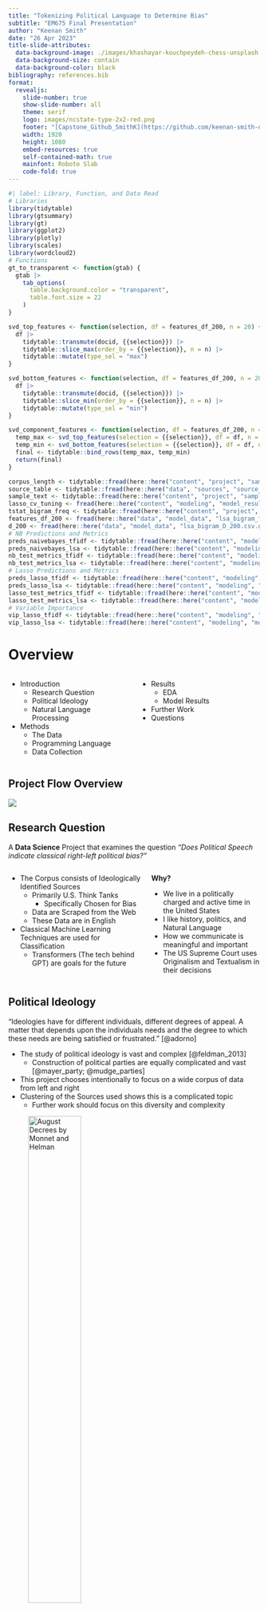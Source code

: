 ---
title: "Tokenizing Political Language to Determine Bias"
subtitle: "EM675 Final Presentation"
author: "Keenan Smith"
date: "26 Apr 2023"
title-slide-attributes: 
  data-background-image: ./images/khashayar-kouchpeydeh-chess-unsplash.jpg
  data-background-size: contain
  data-background-color: black
bibliography: references.bib
format:
  revealjs:
    slide-number: true
    show-slide-number: all
    theme: serif
    logo: images/ncstate-type-2x2-red.png
    footer: "[Capstone_Github_SmithK](https://github.com/keenan-smith-data/political-sentiment)"
    width: 1920
    height: 1080
    embed-resources: true
    self-contained-math: true
    mainfont: Roboto Slab
    code-fold: true
---

```{r}
#| label: Library, Function, and Data Read
# Libraries
library(tidytable)
library(gtsummary)
library(gt)
library(ggplot2)
library(plotly)
library(scales)
library(wordcloud2)
# Functions
gt_to_transparent <- function(gtab) {
  gtab |>
    tab_options(
      table.background.color = "transparent",
      table.font.size = 22
    )
}

svd_top_features <- function(selection, df = features_df_200, n = 20) {
  df |>
    tidytable::transmute(docid, {{selection}}) |>
    tidytable::slice_max(order_by = {{selection}}, n = n) |>
    tidytable::mutate(type_sel = "max")
}

svd_bottom_features <- function(selection, df = features_df_200, n = 20) {
  df |>
    tidytable::transmute(docid, {{selection}}) |>
    tidytable::slice_min(order_by = {{selection}}, n = n) |>
    tidytable::mutate(type_sel = "min")
}

svd_component_features <- function(selection, df = features_df_200, n = 20) {
  temp_max <- svd_top_features(selection = {{selection}}, df = df, n = n)
  temp_min <- svd_bottom_features(selection = {{selection}}, df = df, n = n)
  final <- tidytable::bind_rows(temp_max, temp_min)
  return(final)
}

corpus_length <- tidytable::fread(here::here("content", "project", "sample_data", "corpus_length_filtered.csv"))
source_table <- tidytable::fread(here::here("data", "sources", "source_table.csv"))
sample_text <- tidytable::fread(here::here("content", "project", "sample_data", "sample_corpus.csv"))
lasso_cv_tuning <- fread(here::here("content", "modeling", "model_results", "lasso_rs_metrics_tfidf_bigrams_4k.csv"))
tstat_bigram_freq <- tidytable::fread(here::here("content", "project", "sample_data", "tstat_freq_bigram.csv"))
features_df_200 <- fread(here::here("data", "model_data", "lsa_bigram_features_200.csv.gz"))
d_200 <- fread(here::here("data", "model_data", "lsa_bigram_D_200.csv.gz"))
# NB Predictions and Metrics
preds_naivebayes_tfidf <- tidytable::fread(here::here("content", "modeling", "model_results", "naivebayes_test_predictions_tfidf.csv"))
preds_naivebayes_lsa <- tidytable::fread(here::here("content", "modeling", "model_results", "naivebayes_test_predictions_lsa.csv"))
nb_test_metrics_tfidf <- tidytable::fread(here::here("content", "modeling", "model_results","naivebayes_test_metrics_tfidf.csv"))
nb_test_metrics_lsa <- tidytable::fread(here::here("content", "modeling", "model_results","naivebayes_test_metrics_lsa.csv"))
# Lasso Predictions and Metrics
preds_lasso_tfidf <- tidytable::fread(here::here("content", "modeling", "model_results", "lasso_test_predictions_tfidf.csv"))
preds_lasso_lsa <- tidytable::fread(here::here("content", "modeling", "model_results", "lasso_test_predictions_lsa.csv"))
lasso_test_metrics_tfidf <- tidytable::fread(here::here("content", "modeling", "model_results","lasso_test_metrics_tfidf.csv"))
lasso_test_metrics_lsa <- tidytable::fread(here::here("content", "modeling", "model_results","lasso_test_metrics_lsa.csv"))
# Variable Importance
vip_lasso_tfidf <- tidytable::fread(here::here("content", "modeling", "model_results", "lasso_variable_importance_tfidf.csv"))
vip_lasso_lsa <- tidytable::fread(here::here("content", "modeling", "model_results", "lasso_variable_importance_lsa.csv"))
```

# Overview

:::: {.columns}

::: {.column width="50%"}

-   Introduction
    -   Research Question
    -   Political Ideology
    -   Natural Language Processing
-   Methods
    -   The Data
    -   Programming Language
    -   Data Collection

:::

::: {.column width="50%"}

-   Results
    -   EDA
    -   Model Results
-   Further Work
-   Questions

:::

::::

## Project Flow Overview

![](./images/pol_lang_chart3.png){fig-align="center"}

## Research Question

A **Data Science** Project that examines the question *"Does Political Speech indicate classical right-left political bias?"*

:::: {.columns}

::: {.column width="55%"}

- The Corpus consists of Ideologically Identified Sources
  - Primarily U.S. Think Tanks
    - Specifically Chosen for Bias
  - Data are Scraped from the Web
  - These Data are in English
- Classical Machine Learning Techniques are used for Classification
  - Transformers (The tech behind GPT) are goals for the future

:::

::: {.column width="45%"}

**Why?**

- We live in a politically charged and active time in the United States
- I like history, politics, and Natural Language
- How we communicate is meaningful and important
- The US Supreme Court uses Originalism and Textualism in their decisions

:::

::::

## Political Ideology

"Ideologies have for different individuals, different degrees of appeal. A matter that depends upon the individuals needs and the degree to which these needs are being satisfied or frustrated." [@adorno]

::: {.incremental}

- The study of political ideology is vast and complex [@feldman_2013]
  - Construction of political parties are equally complicated and vast [@mayer_party; @mudge_parties]
- This project chooses intentionally to focus on a wide corpus of data from left and right
- Clustering of the Sources used shows this is a complicated topic
  - Further work should focus on this diversity and complexity
  
:::

![August Decrees by Monnet and Helman](./images/august-decrees-15925.jpg){width=50%}

## Natural Language Processing

"the application of computer science to the **analysis, synthesis, and comprehension"** of written and spoken language" (Oxford Dictionary)

:::: {.columns}

::: {.column width="55%"}

- Mixing Data Science and how we use Natural Language
- NLP use linguistic tools to build *features* out of language
- These features are then transformed into mathematical vectors in order to model
  - Tokens (units of language)
    - Characters, Words, n-grams, Sentences, Paragraphs
  - Term Frequency
  - Term Frequency Inverse Document Frequency (Tf-idf)
  - Embeddings (not used in this project)
  
:::

::: {.column width="45%"}

![Credit: Xoriant](images/nlp_picture.png)
:::

::::

- There are many other applications such as sentiment analysis and topic modeling to name a few

# {background-image="./images/pol_lang_methods.png"}

## Sources

```{r}
#| echo: false
#| label: Source Table

source_table |>
  tidytable::rename("Article Source" = art_source,
                    "Short Source" = short_source,
                    "Source Bias" = source_bias) |>
  gt() |>
  tab_header(
    title = md("**Source Table**"),
    subtitle = "Selected based on Data Availiability and Ease of Access"
  ) |>
  tab_footnote(
    footnote = md('Libertarian are grouped with Right-Wing Reference: Jones, Robert P, Daniel Cox, and Juhem Navarro-Rivera. 2013. “In Search of Libertarians in America.” PRRI. 2013. http://www.prri.org/research/2013-american-valuessurvey/.'),
    locations = cells_body(columns = "Article Source", rows = 2)
  ) |>
  gtExtras::gt_theme_538() |>
  tab_options(
    table.background.color = "transparent",
    table.font.size = 16
  )
```

## The Data

:::: {.columns}

::: {.column width="65%"}
- Bias
  - Selected Data Sources on Availability of Data
  - Trimmed as much as reasonably practical from Large Sources
  - Stopwords chosen based on EDA and Early Models
- Data Integrity
  - Data Scraped Straight Into SQL Database
  - Strict Type Adherence
  - Uniqueness of Links Checked through Final Corpus selection
  - No Text, No Input into DB

:::

::: {.column width="35%"}

- Metadata
  - Article Link `art_link` 
    - VARCHAR
  - Article Date `art_date` 
    - DATE
  - Article Author(s) `art_author` 
    - VARCHAR
  - Article Source `art_source` 
    - VARCHAR
  - Article Bias `art_bias` 
    - VARCHAR
- Data
  - Text 
    - VARCHAR

:::

::::

## Data Sample {.scrollable}

```{r}
#| label: Sample Text
sample_text |>
  gt() |>
  gtExtras::gt_theme_538() |>
  gt_to_transparent()
```

## Length of Text Analysis

```{r}
#| label: Length of Text Analysis
corpus_length |>
  select(source_bias, length_text) |>
  tbl_summary(by = source_bias,
    type = all_continuous() ~ "continuous2",
    statistic = all_continuous() ~ c(
      "{N_nonmiss}",
      "{median} ({p25}, {p75})",
      "{min}, {max}",
      "{sd}",
      "{sum}"
    )) |>
    as_gt() |>
    gtExtras::gt_theme_538() |>
    gtExtras::gt_highlight_rows(rows = 6) |>
    gt_to_transparent()
```

```{r}
#| label: Source Text Analysis
theme_gtsummary_compact()
corpus_length |>
  select(art_source, length_text) |>
  tbl_summary(
    by = art_source,
    label = length_text ~ "Length of Text",
    type = all_continuous() ~ "continuous2",
    statistic = all_continuous() ~ c(
      "{N_nonmiss}",
      "{median} ({p25}, {p75})",
      "{min}, {max}",
      "{sd}",
      "{sum}"
    )) |>
    as_gt() |>
    gtExtras::gt_theme_538() |>
    gtExtras::gt_highlight_rows(rows = 6) |>
    gt_to_transparent()
```


## Process

![Technical Flow Chat](Flow Chart.drawio.png)

## Corpus Cleaning

- The Corpus is tokenized using the Quanteda framework of libraries (~142M words)
  - Bigrams were chosen due to their ability to contain more linguistic information
  - Symbols, Numbers, and common Stopwords were excluded from the Corpus
  - Specific Stopwords were chosen via EDA and early LASSO Classification
    - Many of these are leftover web artifacts from scraping being an imperfect science
    - Others are common terms used in articles 
    - Lastly, proper nouns specific to certain think tanks (Organization Names, Sponsors)
    - Below is a sample of some of the removed bigrams

```{.r}
bigram_stopterms_post_write <- c("new_york", "american_progress", "en_el", "de_los", "de_la", "la_de", "en_las", "en_la", "de_las", "see_also", "right_right",
 "left_left", "getty_images", "world_week", "solely_author", "please_see", "topic_please", "senior_american", "associate_director", "team_american", "solely_expressed",
  "douglas_sarah", "roe_economic", "resident_american", "allison_foreign", "pdf_read", "opinions_expressed", "international_scholars", "sarah_allison", "thomas_roe", 
  "never_ways", "emphasis_added", "article_published", "newsletter_never", "expressed_solely", "report_pdf", "michael_barone", "thatcher_freedom", "margaret_thatcher", 
  "policy_team", "special_assistant", "see_graph", "read_full", "et_al", "one_two", "tell_us", "looks_like", "may_well", "may_also", "just_like", "tells_us", 
  "full_report", "full_article", "bergman_group", "reflect_views", "asia_program", "locked_priority", "priority_medium", "gte_mso", "e_t", "t_r", "r_e", "t_e", "r_r", 
  "que_el", "con_el", "el_de", "que_la", "de_que", "en_los", "read_whole", "views_kennan", "new_content", "author_article", "read_entire", "author_reflect", "front_page", 
  "article_first", "expressed_article", "agreeing_recieve", "delivered_inbox", "copied_directly", "latest_cfr", "policy_stories", "source_analysis", "digest_lately", 
  "address_view","stories_week", "weekly_digest", "original_analyses", "also_agreeing", "news_brief", "use_view", "week_featuring", "inbox_morning", "featuring_briefs", 
  "briefs_opinions", "opinions_explainers", "explainers_every", "friday_url", "url_address", "view_newsletters", "newsletters_news", "analysis_delivered", 
  "morning_weekdays", "weekdays_think", "health_curation", "curation_original", "analyses_visualizations", "visualizations_commentaries", "commentaries_examining", 
  "examining_debates", "worldwide_weekly", "weekly_entering", "entering_clicking", "clicking_subscribe", "subscribe_agreeing", "recieve_announcements", 
  "well_invitations", "agreeing_privacy", "view_newsletters", "agreeing_receive", "receive_announcements", "privacy_policy")

```

## Data Vectorization

- Corpus is Large consisting of 148,703 documents

::: {.incremental}

- Two Data Vectorization Techniques
  - Term Frequency - Inverse Document Frequency (tf-idf)
    - 4000 predictors chosen based on Frequency, vectorized using TF-IDF
  - Latent Semantic Analysis
    - 10,000 predictors dimensionally reduced to 200 using Singular Value Decomposition

- The Data are split 75/25 stratifying on bias
  - 111,526 documents in the training set
  - 37,177 documents in the testing set
  - Random Seed state is set to 2023 in every model for reproducibility
  
:::

## Models

Models were chosen for their use in Text Classification Best Practices and computational efficiency

:::: {.columns}

::: {.column width="45%"}

**Naive Bayes Classifier**

::: {.incremental}

  - A simple classifier that applies the Bayes Thereom to predictors
  - Assume within *kth* class, the *p* predictors are independent [@islr]
  - $Pr(Y = k | X = x) = \frac{\pi_i * f_k(x) = f_{k1}(x_1) * \dots * f_{kp}}{\sum^K_{k=1} \pi_l * f_{l1}(x_1) * \dots * f_{lp}}$
  - Generally good in Spam Detection situation where words appear less in one than the other

:::

:::

::: {.column width="45%"}

**LASSO Logistic Regression**

::: {.incremental}
  - Regularized Linear Regression that minimizes $\lambda$ value 
    - In Statistics/Linear Algebra, the LASSO uses an $\ell_1$ penalty
  - Performs Feature Selection on the Linear Model
  - With close ties to Linear Regression, predictor effects are easier to understand
  - $Pr(Y_i=1|X_i) = {\frac{exp(\beta_0 + \beta_1X_i + \beta_2X_2 + \dots + \beta_jX_i))}{1 + exp (\beta_0 + \beta_1X_i + \beta_2X_2 + \dots + \beta_jX_i}} + \lambda||\beta||_1$
    - Where $||\beta||_1 = \sum\limits_{j=1}^{p}|\beta_j|$.

:::

:::

::::

## Model Optimization {.scrollable}

- Cross Validation

  - 10 Fold Cross Validation is Utilized to Optimize Models
  - Best $\lambda$ is chosen based on ROC AUC [@smltar]

```{.r}
lambda_grid <- grid_regular(penalty(), levels = 10)
class_metrics <- metric_set(sens, spec, recall, precision, f_meas, accuracy, roc_auc, pr_auc)
tune_rs <- tune_grid(
  tune_wf,
  bigram_folds,
  grid = lambda_grid,
  metrics = class_metrics
)

chosen_auc <- tune_rs |>
  select_best(metric = "roc_auc")
final_lasso <- finalize_workflow(tune_wf, chosen_auc)
```

```{r}
#| label: lambda Optimization
lasso_cv_tuning |>
  select(penalty, .metric, mean) |>
  pivot_wider(names_from = .metric,
              values_from = mean) |>
  arrange(-roc_auc) |>
  rename("Lambda" = penalty,
         "Accuracy" = accuracy,
         "F Score" = f_meas,
         "Area Under Precision" = pr_auc,
         "Precision" = precision,
         "Recall" = recall,
         "ROC AUC" = roc_auc,
         "Sensitivity" = sens,
         "Specificity" = spec) |>
  gt() |>
  tab_header(
    title = md("**Classification Metric Set**"),
    subtitle = "Using ROC AUC to Select Best Model"
  ) |>
  tab_source_note(source_note = md("Reference: Hvitfeldt, E., and J. Silge. 2022. *Supervised Machine Learning for Text Analysis in R.* 1st ed. Data Science Series. CRC Press.")) |>
  fmt_number(columns = 1, decimals = 6) |>
  fmt_number(columns = 2:9, decimals = 3) |>
  gtExtras::gt_theme_538() |>
  gtExtras::gt_highlight_rows(rows = 1,
                              fill = "lightgrey",
                              bold_target_only = TRUE,
                              target_col = "Lambda") |>
  gtExtras::gt_color_rows(c(2,7), palette = "ggsci::blue_material") |>
  gt_to_transparent()
```

# {background-image="./images/pol_lang_results.png"}

```{r}
#| label: Histogram Creation
histogram_bias <- ggplot(corpus_length, aes(x = length_text, fill = source_bias, color = source_bias)) +
  geom_histogram(alpha = 0.5, position = "identity") +
  scale_x_log10(n.breaks = 16, labels = label_number(scale_cut = cut_short_scale())) +
  scale_y_continuous(n.breaks = 10, labels = label_number(scale_cut = cut_short_scale())) +
  scale_color_manual(values = c("left-wing" = "blue",
                                "right-wing" = "red")) +
  scale_fill_manual(values = c("left-wing" = "blue",
                                "right-wing" = "red")) +
  labs(x = "Number of Characters (log-scale)",
       y = "Number of Documents") +
  ggthemes::theme_clean(base_size = 18) +
  theme(rect = element_rect(fill = "transparent"))

histogram_source <- ggplot(corpus_length, aes(x = length_text, fill = short_source, color = short_source)) +
  geom_histogram(alpha = 0.5, position = "identity") +
  scale_x_log10(n.breaks = 5, labels = label_number(scale_cut = cut_short_scale())) +
  scale_y_continuous(n.breaks = 5, labels = label_number(scale_cut = cut_short_scale())) +
  labs(x = "Number of Characters (log-scale)",
       y = "Number of Documents") +
  facet_wrap(~ short_source, scales = "free") +
  ggthemes::theme_clean(base_size = 16) +
  theme(rect = element_rect(fill = "transparent"))
```

## Bias Histogram

```{r}
#| label: Bias Histogram Plotly
ggplotly(histogram_bias, width = 1800, height = 1000)
```

## Source Histogram

```{r}
#| label: Source Histogram Plotly
ggplotly(histogram_source, width = 1800, height = 1000)
```

## Left-Wing Bigrams

```{r}
#| label: Bigrams
left_bigram_freq <- subset(tstat_bigram_freq, group == "left-wing")
right_bigram_freq <- subset(tstat_bigram_freq, group == "right-wing")
```

```{r}
#| label: Left Wing Wordcloud
#| fig-height: 10
#| fig-width: 20
#| fig-align: center
wordcloud2(left_bigram_freq, size = 1.5, color = pals::ocean.thermal(100), minRotation = pi/6, maxRotation = pi/6, rotateRatio = 1, backgroundColor = "transparent")
```

## Right-Wing Bigrams

```{r}
#| label: Right Wing Wordcloud
#| fig-height: 10
#| fig-width: 20
#| fig-align: center
wordcloud2(right_bigram_freq, size = 1.5, color = pals::ocean.oxy(100), minRotation = -pi/6, maxRotation = -pi/6, rotateRatio = 1, backgroundColor = "transparent")
```

## Latent Semantic Analysis

::: {.incremental}

- Text Data are Largely Sparse and Highly Dimensional (lots of zeros, lots of features) [@smltar; @latent_medium] 
- Dimensional Reduction is a Common Unsupervised Learning Method to Reduce the # of Features while trading for some loss of information [@islr]
- LSA utilizes Truncated Singular Value Decomposition
  - Every Matrix can be Split into Three Component Matrices using Linear Algebra
  - $A_{mxn} = U_{mxr}\sum_{rxr}V_{rxn}^T$ [@svd_math]
    - $m$ are the documents, $n$ are the features, $r$ are the concepts/components
  - Mathematically Similar to Principal Components Analysis
  - More flexible and can utilize Sparse Matrices
- LSA groups mathematically similar features together semantically 
- 200 *components* were chosen for Ease of Computation
  - Some information is lost, but some insight is gained into semantically similar concepts
  
:::
  
## Component Variance Explained

```{r}
#| label: Component Variance Data Manipulation
d_200 <- d_200 |>
  mutate(num = 1:200,
         percent_variability = d^2/sum(d^2)*100,
         cum_per_variability = cumsum(d^2)/sum(d^2)*100)

percent_var <- ggplot(d_200, aes(x = num, y = percent_variability, fill = num)) +
  geom_col() +
  scale_x_continuous(n.breaks = 10, labels = label_number(scale_cut = cut_short_scale()), limits = c(1, 200)) +
  scale_y_continuous(n.breaks = 10, labels = label_percent(scale = 1)) +
  labs(y = "Percent Variability Explained",
       x = "Number of Components") +
  ggthemes::theme_clean(base_size = 18) +
  theme(rect = element_rect(fill = "transparent"),
        legend.position = "none")

cum_percent <- ggplot(d_200, aes(x = num, y = cum_per_variability)) +
  geom_line(linewidth = 1.5, color = "midnightblue") +
  scale_x_continuous(n.breaks = 10, labels = label_number(scale_cut = cut_short_scale()), limits = c(1, 200)) +
  scale_y_continuous(n.breaks = 10, labels = label_percent(scale = 1)) +
  labs(y = "Cumulative Percent Variability Explained",
       x = "Number of Components") +
  ggthemes::theme_clean(base_size = 18) +
  theme(rect = element_rect(fill = "transparent"),
        legend.position = "none")
```

```{r}
#| label: Percent Variability
ggplotly(percent_var, width = 1800, height = 1000)
```

## Cumulative Variability Explained

```{r}
#| label: Cumulative Variability
ggplotly(cum_percent, width = 1800, height = 1000)
```


## Latent Semantic Analysis Component 1

```{r}
#| label: Component 1
component1_features <- svd_component_features(component1, features_df_200, n = 20)
c1 <- component1_features |>
  mutate(name = forcats::fct_reorder(docid, desc(component1))) |>
  ggplot(aes(component1, name)) +
    facet_grid(~ type_sel, scales = "free") +
    geom_col(aes(fill = type_sel)) +
    ggthemes::theme_clean(base_size = 18) +
    theme(rect = element_rect(fill = "transparent"))

ggplotly(c1, width = 1800, height = 1000)
```

## Latent Semantic Analysis Component 68

```{r}
#| label: Component 68
component68_features <- svd_component_features(component68, features_df_200, n = 20)
c68 <- component68_features |>
  mutate(name = forcats::fct_reorder(docid, desc(component68))) |>
  ggplot(aes(component68, name)) +
    facet_grid(~ type_sel, scales = "free") +
    geom_col(aes(fill = type_sel)) +
    ggthemes::theme_clean(base_size = 18) +
    theme(rect = element_rect(fill = "transparent"))

ggplotly(c68, width = 1800, height = 1000)
```

## Latent Semantic Analysis Component 86

```{r}
#| label: Component 86
component86_features <- svd_component_features(component86, features_df_200, n = 20)
c86 <- component86_features |>
  mutate(name = forcats::fct_reorder(docid, desc(component86))) |>
  ggplot(aes(component86, name)) +
    facet_grid(~ type_sel, scales = "free") +
    geom_col(aes(fill = type_sel)) +
    ggthemes::theme_clean(base_size = 18) +
    theme(rect = element_rect(fill = "transparent"))

ggplotly(c86, width = 1800, height = 1000)
```

## Latent Semantic Analysis Component 108

```{r}
#| label: Component 108
component108_features <- svd_component_features(component108, features_df_200, n = 20)
c108 <- component108_features |>
  mutate(name = forcats::fct_reorder(docid, desc(component108))) |>
  ggplot(aes(component108, name)) +
    facet_grid(~ type_sel, scales = "free") +
    geom_col(aes(fill = type_sel)) +
    ggthemes::theme_clean(base_size = 18) +
    theme(rect = element_rect(fill = "transparent"))

ggplotly(c108, width = 1800, height = 1000)
```

## Naive Bayes Model Results

::: {.panel-tabset}

### Tab A (tfidf)

:::: {.columns}

::: {.column width="55%"}

- 4000 of the Most Frequent Bigrams Selected

```{r}
#| label: Naive Bayes Tfidf Metrics
nb_test_metrics_tfidf |>
  select(.metric, .estimate) |>
  pivot_wider(names_from = .metric,
              values_from = .estimate) |>
  rename("Accuracy" = accuracy,
         "F Score" = f_meas,
         "Area Under Precision" = pr_auc,
         "Precision" = precision,
         "Recall" = recall,
         "ROC AUC" = roc_auc,
         "Sensitivity" = sens,
         "Specificity" = spec) |>
  gt() |>
  fmt_number(decimals = 3) |>
  tab_header(
    title = md("**Classification Metric Naive Bayes tfidf**"),
    subtitle = "Using ROC AUC to Select Best Model"
  ) |>
  tab_source_note(source_note = md("Reference: Hvitfeldt, E., and J. Silge. 2022. *Supervised Machine Learning for Text Analysis in R.* 1st ed. Data Science Series. CRC Press.")) |>
  gtExtras::gt_color_rows(c(6:7), palette = "ggsci::blue_material") |>
  gtExtras::gt_theme_538() |>
  gt_to_transparent()
```

```{r}
#| label: Naive Bayes tfidf Conf Mat
nb_tfidf_confmat <- preds_naivebayes_tfidf |>
  mutate(.pred_class = as.factor(.pred_class) |> forcats::fct_expand("left-wing") |> forcats::fct_relevel(c("left-wing", "right-wing")),
         source_bias = as.factor(source_bias) |> forcats::fct_relevel(c("left-wing", "right-wing"))
         ) |>
  yardstick::conf_mat(source_bias, .pred_class)

nb_tfidf_confmat_df <- as_tidytable(nb_tfidf_confmat$table) |>
  mutate(Prediction = as.factor(Prediction) |> forcats::fct_relevel(c("right-wing", "left-wing")),
         Truth = as.factor(Truth) |> forcats::fct_relevel(c("left-wing", "right-wing"))
         )

nb_tfidf_confmat_df |>
  ggplot(mapping = aes(x = Truth, y = Prediction)) +
    geom_tile(aes(fill = N), colour = "white") +
    geom_text(aes(label = N)) +
    scale_fill_gradient(low="white", high="#009194") +
    ggthemes::theme_clean(base_size = 18) +
    theme(legend.position = "none",
    rect = element_rect(fill = "transparent",
                        color = "transparent"))
```

:::

::: {.column width="45%"}

```{r}
#| label: Naive Bayes tfidf ROC Plot
#| fig-height: 8
#| fig-width: 8
preds_naivebayes_tfidf |>
  mutate(.pred_class = as.factor(.pred_class),
         source_bias = as.factor(source_bias) ) |>
  yardstick::roc_curve(source_bias, `.pred_left-wing`) |>
  ggplot(aes(x = 1 - specificity, y = sensitivity)) +
  geom_line(linewidth = 1.5, color = "midnightblue") +
  geom_abline(
    lty = 2, alpha = 0.5,
    color = "gray50",
    linewidth = 1.2
  ) +
  ggthemes::theme_clean(base_size = 18) +
  theme(rect = element_rect(fill = "transparent"))
```

:::

::::

### Tab B (LSA)

:::: {.columns}

::: {.column width="55%"}

```{r}
#| label: Naive Bayes lsa Metrics
nb_test_metrics_lsa |>
  select(.metric, .estimate) |>
  pivot_wider(names_from = .metric,
              values_from = .estimate) |>
  rename("Accuracy" = accuracy,
         "F Score" = f_meas,
         "Area Under Precision" = pr_auc,
         "Precision" = precision,
         "Recall" = recall,
         "ROC AUC" = roc_auc,
         "Sensitivity" = sens,
         "Specificity" = spec) |>
  gt() |>
  fmt_number(decimals = 3) |>
  tab_header(
    title = md("**Classification Metric Naive Bayes LSA**"),
    subtitle = "Using ROC AUC to Select Best Model"
  ) |>
  tab_source_note(source_note = md("Reference: Hvitfeldt, E., and J. Silge. 2022. *Supervised Machine Learning for Text Analysis in R.* 1st ed. Data Science Series. CRC Press.")) |>
  gtExtras::gt_color_rows(c(6:7), palette = "ggsci::blue_material") |>
  gtExtras::gt_theme_538() |>
  gt_to_transparent()
```

```{r}
#| label: Naive Bayes LSA Conf Mat
nb_lsa_confmat <- preds_naivebayes_lsa |>
  mutate(.pred_class = as.factor(.pred_class) |> forcats::fct_relevel(c("left-wing", "right-wing")),
         source_bias = as.factor(source_bias) |> forcats::fct_relevel(c("left-wing", "right-wing"))
         ) |>
  yardstick::conf_mat(source_bias, .pred_class)

nb_lsa_confmat_df <- as_tidytable(nb_lsa_confmat$table) |>
  mutate(Prediction = as.factor(Prediction) |> forcats::fct_relevel(c("right-wing", "left-wing")),
         Truth = as.factor(Truth) |> forcats::fct_relevel(c("left-wing", "right-wing"))
         )

nb_lsa_confmat_df |>
  ggplot(mapping = aes(x = Truth, y = Prediction)) +
    geom_tile(aes(fill = N), colour = "white") +
    geom_text(aes(label = N)) +
    scale_fill_gradient(low="white", high="#009194") +
    ggthemes::theme_clean(base_size = 18) +
    theme(legend.position = "none",
    rect = element_rect(fill = "transparent",
                        color = "transparent"))
```

:::

::: {.column width="45%"}

```{r}
#| label: Naive Bayes LSA ROC Curve 
#| fig-height: 8
#| fig-width: 8
preds_naivebayes_lsa |>
  mutate(.pred_class = as.factor(.pred_class),
         source_bias = as.factor(source_bias) ) |>
  yardstick::roc_curve(source_bias, `.pred_left-wing`) |>
  ggplot(aes(x = 1 - specificity, y = sensitivity)) +
  geom_line(linewidth = 1.5, color = "midnightblue") +
  geom_abline(
    lty = 2, alpha = 0.5,
    color = "gray50",
    linewidth = 1.2
  ) +
  ggthemes::theme_clean(base_size = 18) +
  theme(rect = element_rect(fill = "transparent"))
```

:::

::::

:::

## LASSO Model Results

::: {.panel-tabset}

### Tab A

:::: {.columns}

::: {.column width="55%"}

- 4000 of the Most Frequent Bigrams Selected
- Lambda Value: **0.000464**

```{r}
#| label: lasso tfidf metrics
lasso_test_metrics_tfidf |>
  select(.metric, .estimate) |>
  pivot_wider(names_from = .metric,
              values_from = .estimate) |>
  rename("Accuracy" = accuracy,
         "F Score" = f_meas,
         "Area Under Precision" = pr_auc,
         "Precision" = precision,
         "Recall" = recall,
         "ROC AUC" = roc_auc,
         "Sensitivity" = sens,
         "Specificity" = spec) |>
  gt() |>
  fmt_number(decimals = 3) |>
  tab_header(
    title = md("**Classification Metrics LASSO tfidf**"),
    subtitle = "Using ROC AUC to Select Best Model"
  ) |>
  tab_source_note(source_note = md("Reference: Hvitfeldt, E., and J. Silge. 2022. *Supervised Machine Learning for Text Analysis in R.* 1st ed. Data Science Series. CRC Press.")) |>
  gtExtras::gt_color_rows(c(6:7), palette = "ggsci::blue_material") |>
  gtExtras::gt_theme_538() |>
  gt_to_transparent()
```

```{r}
#| label: lasso tfidf conf mat
lasso_tfidf_confmat <- preds_lasso_tfidf |>
  mutate(.pred_class = as.factor(.pred_class) |> forcats::fct_relevel(c("left-wing", "right-wing")),
         source_bias = as.factor(source_bias) |> forcats::fct_relevel(c("left-wing", "right-wing"))
         ) |>
  yardstick::conf_mat(source_bias, .pred_class)

lasso_tfidf_confmat_df <- as_tidytable(lasso_tfidf_confmat$table) |>
  mutate(Prediction = as.factor(Prediction) |> forcats::fct_relevel(c("right-wing", "left-wing")),
         Truth = as.factor(Truth) |> forcats::fct_relevel(c("left-wing", "right-wing"))
         )

lasso_tfidf_confmat_df |>
  ggplot(mapping = aes(x = Truth, y = Prediction)) +
    geom_tile(aes(fill = N), colour = "white") +
    geom_text(aes(label = N)) +
    scale_fill_gradient(low="white", high="#009194") +
    ggthemes::theme_clean(base_size = 18) +
    theme(legend.position = "none",
    rect = element_rect(fill = "transparent",
                        color = "transparent"))
```

:::

::: {.column width="45%"}

```{r}
#| label: Lasso tfidf ROC curve
#| fig-height: 8
#| fig-width: 8
preds_lasso_tfidf |>
  mutate(.pred_class = as.factor(.pred_class),
         source_bias = as.factor(source_bias) ) |>
  yardstick::roc_curve(source_bias, `.pred_left-wing`) |>
  ggplot(aes(x = 1 - specificity, y = sensitivity)) +
  geom_line(linewidth = 1.5, color = "midnightblue") +
  geom_abline(
    lty = 2, alpha = 0.5,
    color = "gray50",
    linewidth = 1.2
  ) +
  ggthemes::theme_clean(base_size = 18) +
  theme(rect = element_rect(fill = "transparent"))
```

:::

::::

### Tab B (tfidf Var Imp)

```{r}
#| label: Lasso VIP tfidf 
#| fig-align: center
vip_tfidf_chart <- vip_lasso_tfidf |>
  mutate(
    Importance = abs(Importance),
    Variable = forcats::fct_reorder(Variable, Importance)
  ) |>
  slice_head(n = 40) |>
  ggplot(aes(x = Importance, y = Variable, fill = Sign)) +
  geom_col() +
  scale_x_continuous(expand = c(0, 0)) +
  scale_fill_manual(values = c("NEG" = "blue",
                               "POS" = "red")) +
  labs(y = NULL) +
  ggthemes::theme_clean(base_size = 18) +
  theme(rect = element_rect(fill = "transparent"))

ggplotly(vip_tfidf_chart, width = 1600, height = 900)
```

### Tab C (LSA)

:::: {.columns}

::: {.column width="55%"}

- 200 Component Vectors
- Lambda Value: **1e-10**

```{r}
#| label: Lasso LSA metrics
lasso_test_metrics_lsa |>
  select(.metric, .estimate) |>
  pivot_wider(names_from = .metric,
              values_from = .estimate) |>
  rename("Accuracy" = accuracy,
         "F Score" = f_meas,
         "Area Under Precision" = pr_auc,
         "Precision" = precision,
         "Recall" = recall,
         "ROC AUC" = roc_auc,
         "Sensitivity" = sens,
         "Specificity" = spec) |>
  gt() |>
  fmt_number(decimals = 3) |>
  tab_header(
    title = md("**Classification Metric LASSO LSA**"),
    subtitle = "Using ROC AUC to Select Best Model"
  ) |>
  tab_source_note(source_note = md("Reference: Hvitfeldt, E., and J. Silge. 2022. *Supervised Machine Learning for Text Analysis in R.* 1st ed. Data Science Series. CRC Press.")) |>
  gtExtras::gt_color_rows(c(6:7), palette = "ggsci::blue_material") |>
  gtExtras::gt_theme_538() |>
  gt_to_transparent()
```

```{r}
#| label: Lasso LSA Conf Mat
lasso_lsa_confmat <- preds_lasso_lsa |>
  mutate(.pred_class = as.factor(.pred_class) |> forcats::fct_relevel(c("left-wing", "right-wing")),
         source_bias = as.factor(source_bias) |> forcats::fct_relevel(c("left-wing", "right-wing"))
         ) |>
  yardstick::conf_mat(source_bias, .pred_class)

lasso_lsa_confmat_df <- as_tidytable(lasso_lsa_confmat$table) |>
  mutate(Prediction = as.factor(Prediction) |> forcats::fct_relevel(c("right-wing", "left-wing")),
         Truth = as.factor(Truth) |> forcats::fct_relevel(c("left-wing", "right-wing"))
         )

lasso_lsa_confmat_df |>
  ggplot(mapping = aes(x = Truth, y = Prediction)) +
    geom_tile(aes(fill = N), colour = "white") +
    geom_text(aes(label = N)) +
    scale_fill_gradient(low="white", high="#009194") +
    ggthemes::theme_clean(base_size = 18) +
    theme(legend.position = "none",
    rect = element_rect(fill = "transparent",
                        color = "transparent"))
```

:::

::: {.column width="45%"}

```{r}
#| label: Lasso LSA ROC Curve
#| fig-height: 8
#| fig-width: 8
preds_lasso_lsa |>
  mutate(.pred_class = as.factor(.pred_class),
         source_bias = as.factor(source_bias) ) |>
  yardstick::roc_curve(source_bias, `.pred_left-wing`) |>
  ggplot(aes(x = 1 - specificity, y = sensitivity)) +
  geom_line(linewidth = 1.5, color = "midnightblue") +
  geom_abline(
    lty = 2, alpha = 0.5,
    color = "gray50",
    linewidth = 1.2
  ) +
  ggthemes::theme_clean(base_size = 18) +
  theme(rect = element_rect(fill = "transparent"))
```

:::

::::

### Tab D (LSA Var Imp)

```{r}
#| label: Lasso VIP LSA
#| fig-align: center
vip_lsa_chart <- vip_lasso_lsa |>
  mutate(
    Importance = abs(Importance),
    Variable = forcats::fct_reorder(Variable, Importance)
  ) |>
  slice_head(n = 30) |>
  ggplot(aes(x = Importance, y = Variable, fill = Sign)) +
  geom_col() +
  scale_x_continuous(expand = c(0, 0)) +
  scale_fill_manual(values = c("NEG" = "blue",
                               "POS" = "red")) +
  labs(y = NULL) +
  ggthemes::theme_clean(base_size = 18) +
  theme(rect = element_rect(fill = "transparent"))

ggplotly(vip_lsa_chart, width = 1600, height = 900)
```

:::

## Conclusion & Remarks

- Models Results Appear Promising
  - An Accuracy of 83.7% and ROC AUC of .909 is pretty impressive for LASSO Classification on a Test Set of 37,177 documents
  - Results are Relatively Easy to Interpret
- Other Models were attempted, but Computation Time > 36 hours
  - Random Forest and xgBoost
  - Initial xgBoost on Early Data Set was closer to Naive Bayes than Lasso
- Transformers and Neural Nets would be Next Step
- Data Set is Large, but not Unwieldy
- Would like to make a Dashboard for the Public to Interact with
- Overall, this is a step, but not the finish line


## References

::: {#refs}
:::

# Questions

## Attributions

- Cover Photo by [Khashayar Kouchpeydeh](https://unsplash.com/pt-br/@kouchpeydeh?utm_source=unsplash&utm_medium=referral&utm_content=creditCopyText) on [Unsplash](https://unsplash.com/photos/QR_TFiIX8hM?utm_source=unsplash&utm_medium=referral&utm_content=creditCopyText)
